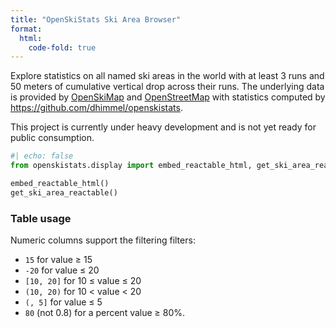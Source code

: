 ```yaml
---
title: "OpenSkiStats Ski Area Browser"
format:
  html:
    code-fold: true
---
```


Explore statistics on all named ski areas in the world with at least 3 runs and 50 meters of cumulative vertical drop across their runs.
The underlying data is provided by [OpenSkiMap](https://openskimap.org) and [OpenStreetMap](https://www.openstreetmap.org) with statistics computed by <https://github.com/dhimmel/openskistats>.

::: {.callout-warning}
This project is currently under heavy development and is not yet ready for public consumption.
:::

::: {.column-page}
```python
#| echo: false
from openskistats.display import embed_reactable_html, get_ski_area_reactable

embed_reactable_html()
get_ski_area_reactable()
```
:::

### Table usage

Numeric columns support the filtering filters:

- `15` for value ≥ 15
- `-20` for value ≤ 20
- `[10, 20]` for 10 ≤ value ≤ 20
- `(10, 20)` for 10 < value < 20
- `(, 5]` for value ≤ 5
- `80` (not 0.8) for a percent value ≥ 80%.
